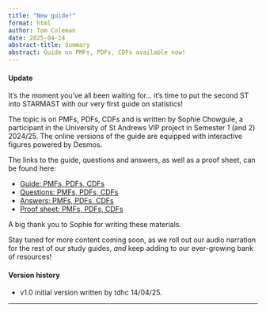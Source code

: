 ```yaml
---
title: "New guide!"
format: html
author: Tom Coleman
date: 2025-04-14
abstract-title: Summary
abstract: Guide on PMFs, PDFs, CDFs available now!
---
```


#### Update {-}

It's the moment you've all been waiting for... it's time to put the second ST into STARMAST with our very first guide on statistics! 

The topic is on PMFs, PDFs, CDFs and is written by Sophie Chowgule, a participant in the University of St Andrews VIP project in Semester 1 (and 2) 2024/25. The online versions of the guide are equipped with interactive figures powered by Desmos. 

The links to the guide, questions and answers, as well as a proof sheet, can be found here:

- [Guide: PMFs, PDFs, CDFs](../studyguides/pmfspdfscdfs.qmd)
- [Questions: PMFs, PDFs, CDFs](../questions/qs-pmfspdfscdfs.qmd)
- [Answers: PMFs, PDFs, CDFs](../answers/as-pmfspdfscdfs.qmd)
- [Proof sheet: PMFs, PDFs, CDFs](../answers/as-pmfspdfscdfs.qmd)

A big thank you to Sophie for writing these materials.

Stay tuned for more content coming soon, as we roll out our audio narration for the rest of our study guides, *and* keep adding to our ever-growing bank of resources!

<!-- In addition to this, Millie Pike (one of our new VIP students) has produced a fact-sheet containing all the laws of logarithms in [Guide: Introduction to logarithms](../studyguides/logarithms.qmd). This material can be found here: -->

<!-- - [Factsheet: Laws of logarithms](../factsheets/f-lawsoflogarithms.qmd) -->



#### Version history {-}

- v1.0 initial version written by tdhc 14/04/25.

---